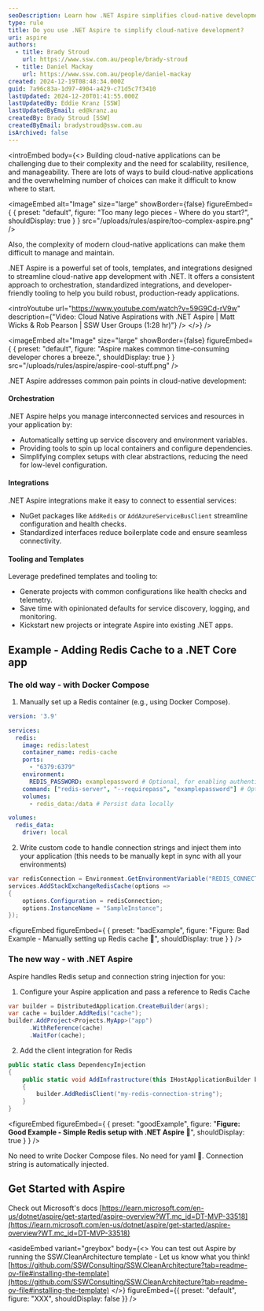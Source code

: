 ```yaml
---
seoDescription: Learn how .NET Aspire simplifies cloud-native development with orchestration, integrations, and tooling.
type: rule
title: Do you use .NET Aspire to simplify cloud-native development?
uri: aspire
authors:
  - title: Brady Stroud
    url: https://www.ssw.com.au/people/brady-stroud
  - title: Daniel Mackay
    url: https://www.ssw.com.au/people/daniel-mackay
created: 2024-12-19T08:48:34.000Z
guid: 7a96c83a-1d97-4904-a429-c71d5c7f3410
lastUpdated: 2024-12-20T01:41:55.000Z
lastUpdatedBy: Eddie Kranz [SSW]
lastUpdatedByEmail: ed@kranz.au
createdBy: Brady Stroud [SSW]
createdByEmail: bradystroud@ssw.com.au
isArchived: false
---
```


<introEmbed
  body={<>
Building cloud-native applications can be challenging due to their complexity and the need for scalability, resilience, and manageability.
There are lots of ways to build cloud-native applications and the overwhelming number of choices can make it difficult to know where to start.


<imageEmbed
  alt="Image"
  size="large"
  showBorder={false}
  figureEmbed={ {
    preset: "default",
    figure: "Too many lego pieces - Where do you start?",
    shouldDisplay: true
  } }
  src="/uploads/rules/aspire/too-complex-aspire.png"
/>

Also, the complexity of modern cloud-native applications can make them difficult to manage and maintain.

.NET Aspire is a powerful set of tools, templates, and integrations designed to streamline cloud-native app development with .NET. It offers a consistent approach to orchestration, standardized integrations, and developer-friendly tooling to help you build robust, production-ready applications.

<introYoutube url="https://www.youtube.com/watch?v=59G9Cd-rV9w" description={"Video: Cloud Native Aspirations with .NET Aspire | Matt Wicks & Rob Pearson | SSW User Groups (1:28 hr)"} />
  </>}
/>

<imageEmbed
  alt="Image"
  size="large"
  showBorder={false}
  figureEmbed={ {
    preset: "default",
    figure: "Aspire makes common time-consuming developer chores a breeze.",
    shouldDisplay: true
  } }
  src="/uploads/rules/aspire/aspire-cool-stuff.png"
/>

.NET Aspire addresses common pain points in cloud-native development:

#### Orchestration

.NET Aspire helps you manage interconnected services and resources in your application by:

* Automatically setting up service discovery and environment variables.
* Providing tools to spin up local containers and configure dependencies.
* Simplifying complex setups with clear abstractions, reducing the need for low-level configuration.

#### Integrations

.NET Aspire integrations make it easy to connect to essential services:

* NuGet packages like `AddRedis` or `AddAzureServiceBusClient` streamline configuration and health checks.
* Standardized interfaces reduce boilerplate code and ensure seamless connectivity.

#### Tooling and Templates

Leverage predefined templates and tooling to:

* Generate projects with common configurations like health checks and telemetry.
* Save time with opinionated defaults for service discovery, logging, and monitoring.
* Kickstart new projects or integrate Aspire into existing .NET apps.

## Example - Adding Redis Cache to a .NET Core app

### The old way - with Docker Compose

1. Manually set up a Redis container (e.g., using Docker Compose).

  ```yaml
  version: '3.9'

  services:
    redis:
      image: redis:latest
      container_name: redis-cache
      ports:
        - "6379:6379"
      environment:
        REDIS_PASSWORD: examplepassword # Optional, for enabling authentication
      command: ["redis-server", "--requirepass", "examplepassword"] # Optional, for setting up a password
      volumes:
        - redis_data:/data # Persist data locally

  volumes:
    redis_data:
      driver: local
  ```

2. Write custom code to handle connection strings and inject them into your application (this needs to be manually kept in sync with all your environments)

  ```csharp
  var redisConnection = Environment.GetEnvironmentVariable("REDIS_CONNECTION_STRING") ?? "localhost:6379";
  services.AddStackExchangeRedisCache(options =>
  {
      options.Configuration = redisConnection;
      options.InstanceName = "SampleInstance";
  });
```

<figureEmbed figureEmbed={ {
  preset: "badExample",
  figure: "Figure: Bad Example - Manually setting up Redis cache 🥱",
  shouldDisplay: true
} } />


### The new way - with .NET Aspire

Aspire handles Redis setup and connection string injection for you:

1. Configure your Aspire application and pass a reference to Redis Cache

  ```csharp
  var builder = DistributedApplication.CreateBuilder(args);
  var cache = builder.AddRedis("cache");
  builder.AddProject<Projects.MyApp>("app")
        .WithReference(cache)
        .WaitFor(cache);
  ```

2. Add the client integration for Redis

  ```cs
  public static class DependencyInjection
  {
      public static void AddInfrastructure(this IHostApplicationBuilder builder)
      {
          builder.AddRedisClient("my-redis-connection-string");
      }
  }
  ```

<figureEmbed figureEmbed={ {
  preset: "goodExample",
  figure: "**Figure: Good Example - Simple Redis setup with .NET Aspire 🚀**",
  shouldDisplay: true
} } />


No need to write Docker Compose files.
No need for yaml 🤮.
Connection string is automatically injected.

## Get Started with Aspire

Check out Microsoft's docs
[https://learn.microsoft.com/en-us/dotnet/aspire/get-started/aspire-overview?WT.mc_id=DT-MVP-33518](https://learn.microsoft.com/en-us/dotnet/aspire/get-started/aspire-overview?WT.mc_id=DT-MVP-33518)

<asideEmbed
  variant="greybox"
  body={<>
    You can test out Aspire by running the SSW.CleanArchitecture template - Let us know what you think!
[https://github.com/SSWConsulting/SSW.CleanArchitecture?tab=readme-ov-file#installing-the-template](https://github.com/SSWConsulting/SSW.CleanArchitecture?tab=readme-ov-file#installing-the-template)
  </>}
  figureEmbed={{
    preset: "default",
    figure: "XXX",
    shouldDisplay: false
  }}
/>
